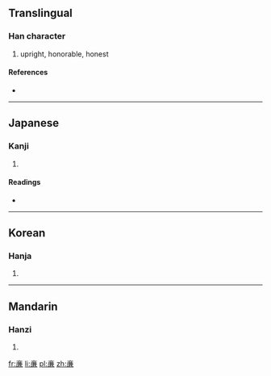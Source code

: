 {{also|廉}}
==Translingual==

===Han character===
{{Han char|rn=8|rad=亠|as=11|sn=13|four=|canj=卜竹X金 (YHXC)}}

# upright, honorable, honest

====References====
* {{Han ref|kx=0089.201|hdz=10291.081|uh=4EB7|ud=20151}}

----

==Japanese==

===Kanji===
{{ja-kanji|grade=|rs=亠11}}

# {{defn|lang=ja|sort=亠11}}

====Readings====
* {{ja-readings|on=[[れん]] (ren)|kun=[[かど]] (kado), [[やすい]] (yasui)}}

----

==Korean==

===Hanja===
{{ko-hanja|hangeul=렴|rv=ryeom|mr=ryŏm}}

# {{defn|lang=ko|sort=亠11}}

----

==Mandarin==

===Hanzi===
{{cmn-hanzi|pin=[[lián]] ([[lian2]]), [[mén]] ([[men2]])|wg=lien<sup>2</sup>, men<sup>2</sup>}}

# {{defn|lang=cmn|sort=亠11}}

[[fr:亷]]
[[li:亷]]
[[pl:亷]]
[[zh:亷]]